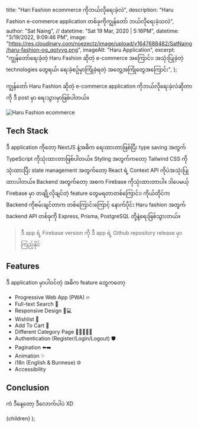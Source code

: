 
  title: "Hari Fashion ecommerce ကိုဘယ်လိုရေးခဲ့လဲ",
  description:
    "Haru Fashion e-commerce application တစ်ခုကိုကျွန်တော် ဘယ်လိုရေးခဲ့သလဲ",
  author: "Sat Naing",
  // datetime: "Sat 19 Mar, 2020 | 5:16PM",
  datetime: "3/19/2022, 9:09:46 PM",
  image:
    "https://res.cloudinary.com/noezectz/image/upload/v1647688482/SatNaing/haru-fashion-og_qotvvg.png",
  imageAlt: "Haru Application",
  excerpt:
    "ကျွန်တော်ရေးခဲ့တဲ့ Haru Fashion ဆိုတဲ့ e-commerce အကြောင်း၊ အသုံးပြုခဲ့တဲ့ technologies တွေရယ်၊ ရေးခဲ့စဥ်မှာကြုံခဲ့ရတဲ့ အတွေ့အကြုံတွေအကြောင်း",
};

ကျွန်တော် Haru Fashion ဆိုတဲ့ e-commerce application ကိုဘယ်လိုရေးခဲ့လဲဆိုတာကို ဒီ post မှာ ရေးသွားမှာဖြစ်ပါတယ်။

<div className="bg-cardlight">
  <Image
    src="https://res.cloudinary.com/noezectz/image/upload/v1647688482/SatNaing/haru-fashion-og_qotvvg.png"
    alt="Haru Fashion ecommerce"
    width={1200}
    height={700}
  />
</div>

## Tech Stack

ဒီ application ကိုတော့ NextJS နဲ့အဓိက ရေးထားတာဖြစ်ပြီး type saving အတွက် TypeScript ကိုသုံးထားတာဖြစ်ပါတယ်။ Styling အတွက်ကတော့ Tailwind CSS ကိုသုံးထားပြီး state management အတွက်တော့ React ရဲ့ Context API ကိုပဲအသုံးပြုထားပါတယ်။ Backend အတွက်တော့ အစက Firebase ကိုသုံးထားတာပါ။ ဒါပေမယ့် Firebase မှာ တချို့လိုချင်တဲ့ feature တွေမရတာတစ်ကြောင်း၊ ကိုယ်တိုင်က Backend ကိုစမ်းချင်တာက တစ်ကြောင်းကြောင့် နောက်ပိုင်း Haru fashion အတွက် backend API တစ်ခုကို Express, Prisma, PostgreSQL တို့နဲ့ရေးဖြစ်သွားတယ်။

> ဒီ app ရဲ့ Firebase version ကို ဒီ app ရဲ့ Github repository release မှာကြည့်နိုင်

## Features

ဒီ application မှာပါဝင်တဲ့ အဓိက feature တွေကတော့

- Progressive Web App (PWA) 🔥
- Full-text Search 🔎
- Responsive Design 📱💻
- Wishlist 🤍
- Add To Cart 🛒
- Different Category Page 🧑🏻👩🏻🎒
- Authentication (Register/Login/Logout) 🛡️
- Pagination ⬅️➡️
- Animation ✨
- i18n (English & Burmese) 🌐
- Accessibility

## Conclusion

ကဲ ဒီနေ့တော့ ဒီလောက်ပါပဲ XD

  <BlogLayout meta={meta}>{children}</BlogLayout>
);
